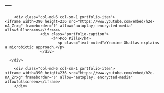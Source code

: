 ---
---
<link rel="stylesheet" href="styles.css" type="text/css">

 <!-- BIOLOGY MINUTE SECTION -->


	    <div class="col-md-6 col-sm-1 portfolio-item">
	<iframe width=390 height=236 src="https://www.youtube.com/embed/h2e-nA_Zrxg" frameborder="0" allow="autoplay; encrypted-media" allowfullscreen></iframe>
                    <div class="portfolio-caption">
                         <h4>Poo Pills</h4>
                            <p class="text-muted">Yasmine Ghattas explains a microbiotic approach.</p>
                    </div>

      </div>

	    <div class="col-md-6 col-sm-1 portfolio-item">
	<iframe width=390 height=236 src="https://www.youtube.com/embed/h2e-nA_Zrxg" frameborder="0" allow="autoplay; encrypted-media" allowfullscreen></iframe>
	    </div>


